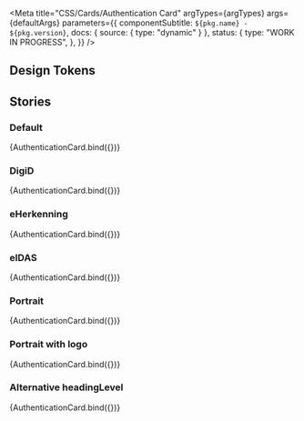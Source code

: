 
<Meta
  title="CSS/Cards/Authentication Card"
  argTypes={argTypes}
  args={defaultArgs}
  parameters={{
    componentSubtitle: `${pkg.name} - ${pkg.version}`,
    docs: { source: { type: "dynamic" } },
    status: {
      type: "WORK IN PROGRESS",
    },
  }}
/>

<Description markdown={readme} />

## Design Tokens

<DesignTokenDocBlock categoryName="CardAuthentication" viewType="table" />

## Stories

### Default

<Canvas>
  <Story name="Default" args={exampleArgs}>
    {AuthenticationCard.bind({})}
  </Story>
</Canvas>

### DigiD

<Canvas>
  <Story name="DigiD" args={{ ...exampleArgs, authProvider: "DigiD" }}>
    {AuthenticationCard.bind({})}
  </Story>
</Canvas>

### eHerkenning

<Canvas>
  <Story name="eHerkenning" args={{ ...exampleArgs, authProvider: "eHerkenning" }}>
    {AuthenticationCard.bind({})}
  </Story>
</Canvas>

### eIDAS

<Canvas>
  <Story name="eIDAS" args={{ ...exampleArgs, authProvider: "eIDAS" }}>
    {AuthenticationCard.bind({})}
  </Story>
</Canvas>

### Portrait

<Canvas>
  <Story name="Portrait" args={{ ...exampleArgs, portrait: true }}>
    {AuthenticationCard.bind({})}
  </Story>
</Canvas>

### Portrait with logo

<Canvas>
  <Story name="Portrait with logo" args={{ ...exampleArgs, authProvider: "DigiD", portrait: true }}>
    {AuthenticationCard.bind({})}
  </Story>
</Canvas>

### Alternative headingLevel

<Canvas>
  <Story name="Alternative Headinglevel" args={{ ...exampleArgs, headingLevel: 2 }}>
    {AuthenticationCard.bind({})}
  </Story>
</Canvas>
